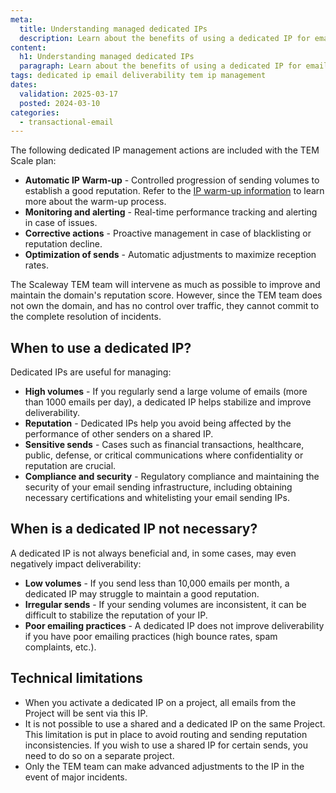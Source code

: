 ```yaml
---
meta:
  title: Understanding managed dedicated IPs
  description: Learn about the benefits of using a dedicated IP for email sending, how TEM-managed dedicated IPs work, and when to use them.
content:
  h1: Understanding managed dedicated IPs
  paragraph: Learn about the benefits of using a dedicated IP for email sending, how TEM-managed dedicated IPs work, and when to use them.
tags: dedicated ip email deliverability tem ip management
dates:
  validation: 2025-03-17
  posted: 2024-03-10
categories:
  - transactional-email
---
```


<Macro id="dedicated-ip" />

The following dedicated IP management actions are included with the TEM Scale plan:
- **Automatic IP Warm-up** - Controlled progression of sending volumes to establish a good reputation.
    <Message type="tip">
      Refer to the [IP warm-up information](/transactional-email/concepts#ip-warm-up) to learn more about the warm-up process.
    </Message>
- **Monitoring and alerting** - Real-time performance tracking and alerting in case of issues.
- **Corrective actions** - Proactive management in case of blacklisting or reputation decline.
- **Optimization of sends** - Automatic adjustments to maximize reception rates.

<Message type="important">
  The Scaleway TEM team will intervene as much as possible to improve and maintain the domain's reputation score. However, since the TEM team does not own the domain, and has no control over traffic, they cannot commit to the complete resolution of incidents.
</Message>

## When to use a dedicated IP?

Dedicated IPs are useful for managing:

- **High volumes** - If you regularly send a large volume of emails (more than 1000 emails per day), a dedicated IP helps stabilize and improve deliverability.
- **Reputation** - Dedicated IPs help you avoid being affected by the performance of other senders on a shared IP.
- **Sensitive sends** - Cases such as financial transactions, healthcare, public, defense, or critical communications where confidentiality or reputation are crucial.
- **Compliance and security** - Regulatory compliance and maintaining the security of your email sending infrastructure, including obtaining necessary certifications and whitelisting your email sending IPs.

## When is a dedicated IP not necessary?

A dedicated IP is not always beneficial and, in some cases, may even negatively impact deliverability:

- **Low volumes** - If you send less than 10,000 emails per month, a dedicated IP may struggle to maintain a good reputation.
- **Irregular sends** - If your sending volumes are inconsistent, it can be difficult to stabilize the reputation of your IP.
- **Poor emailing practices** - A dedicated IP does not improve deliverability if you have poor emailing practices (high bounce rates, spam complaints, etc.).

## Technical limitations

- When you activate a dedicated IP on a project, all emails from the Project will be sent via this IP.
- It is not possible to use a shared and a dedicated IP on the same Project. This limitation is put in place to avoid routing and sending reputation inconsistencies. If you wish to use a shared IP for certain sends, you need to do so on a separate project.
- Only the TEM team can make advanced adjustments to the IP in the event of major incidents.